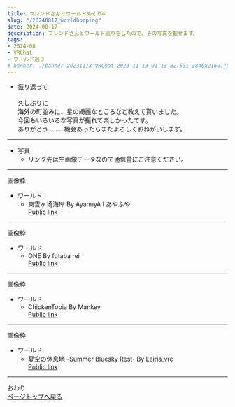 ---
title: フレンドさんとワールドめぐり4
slug: "/20240817_worldhopping"
date: 2024-08-17
description: フレンドさんとワールド巡りをしたので、その写真を載せます。
tags:
- 2024-08
- VRChat
- ワールド巡り
# banner: ./banner_20231113-VRChat_2023-11-13_01-13-32.531_3840x2160.jpg
---

+ 振り返って\
\
久しぶりに
\
海外の町並みに、星の綺麗なところなど教えて貰いました。\
今回もいろいろな写真が撮れて楽しかったです。\
ありがとう………機会あったらまたよろしくおねがいします。

------------------------------
+ 写真
  + リンク先は生画像データなので通信量にご注意ください。
------------------------------

画像枠

+ ワールド
  + 東雲ヶ埼海岸 By AyahuyA l あやふや\
  [Public link](https://vrchat.com/home/launch?worldId=wrld_be1c0f21-e144-4976-bc1c-cbdcd8916aae)

------------------------------

画像枠


+ ワールド
  + ONE By futaba rei\
  [Public link](https://vrchat.com/home/launch?worldId=wrld_c7bc8c19-d3e9-44ff-8dbb-6725323877f2)

------------------------------

画像枠

+ ワールド
  + ChickenTopia By Mankey\
  [Public link](https://vrchat.com/home/launch?worldId=wrld_46f3001d-5e7c-4cda-b68b-0d683211ee45)

------------------------------

画像枠

+ ワールド
  + 夏空の休息地 -Summer Bluesky Rest- By Leiria_vrc\
  [Public link](https://vrchat.com/home/launch?worldId=wrld_ec744f53-96c2-4aef-a5b6-391d8c9d5cf3)

------------------------------

おわり\
<a href="#">ページトップへ戻る</a>
